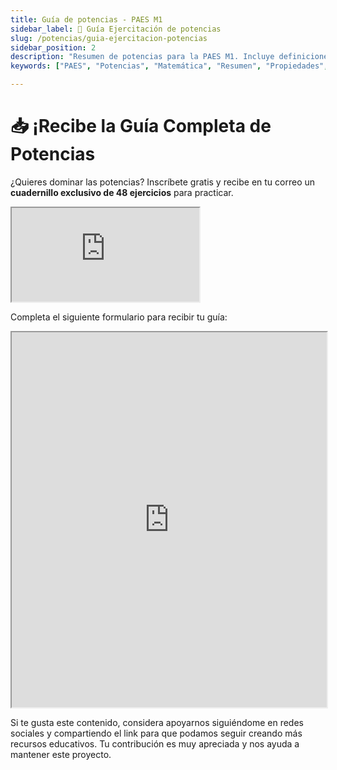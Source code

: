 ```yaml
---
title: Guía de potencias - PAES M1
sidebar_label: 🎁 Guía Ejercitación de potencias
slug: /potencias/guia-ejercitacion-potencias
sidebar_position: 2
description: "Resumen de potencias para la PAES M1. Incluye definiciones, propiedades, ejercicios y un video de introducción."
keywords: ["PAES", "Potencias", "Matemática", "Resumen", "Propiedades", "Ejercicios"]

---
```



# 📥 ¡Recibe la Guía Completa de Potencias
¿Quieres dominar las potencias? Inscríbete gratis y recibe en tu correo un **cuadernillo exclusivo de 48 ejercicios** para practicar.

<div style={{position: "relative", paddingBottom: "56.25%", height: 0, overflow: "hidden"}}>
  <iframe
    src="https://www.youtube.com/embed/5JJyLr9KJyk?si=ddBbFpe9H21kG6aw"
    title="YouTube video player"
    style={{
      position: "absolute",
      top: 0,
      left: 0,
      width: "100%",
      height: "100%",
      border: 0
    }}
    allow="accelerometer; autoplay; clipboard-write; encrypted-media; gyroscope; picture-in-picture; web-share"
    referrerPolicy="strict-origin-when-cross-origin"
    allowFullScreen
  ></iframe>
</div>

Completa el siguiente formulario para recibir tu guía:

<iframe src="https://forms.gle/rjUwKogUih9gBYwD8" width="100%" height="600" style={{border:0}} allowFullScreen title="Formulario Cuadernillo Raíces cuadradas"></iframe>

Si te gusta este contenido, considera apoyarnos siguiéndome en redes sociales y compartiendo el link para que podamos seguir creando más recursos educativos. Tu contribución es muy apreciada y nos ayuda a mantener este proyecto.
